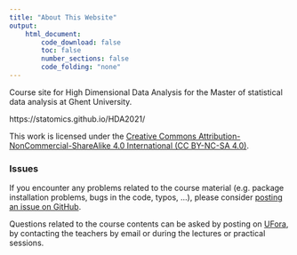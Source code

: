 ```yaml
---
title: "About This Website"
output:
    html_document:
        code_download: false
        toc: false
        number_sections: false
        code_folding: "none"
---
```


Course site for High Dimensional Data Analysis for the Master of statistical
data analysis at Ghent University.

https://statomics.github.io/HDA2021/

This work is licensed under the
[Creative Commons Attribution-NonCommercial-ShareAlike 4.0 International (CC BY-NC-SA 4.0)](https://creativecommons.org/licenses/by-nc-sa/4.0).

### Issues

If you encounter any problems related to the course material (e.g. package
installation problems, bugs in the code, typos, ...), please consider [posting
an issue on GitHub](https://github.com/statOmics/HDA2021/issues).

<!-- TODO: update link to UFora -->
Questions related to the course contents can be asked by posting on [UFora](),
by contacting the teachers by email or during the lectures or practical
sessions.
